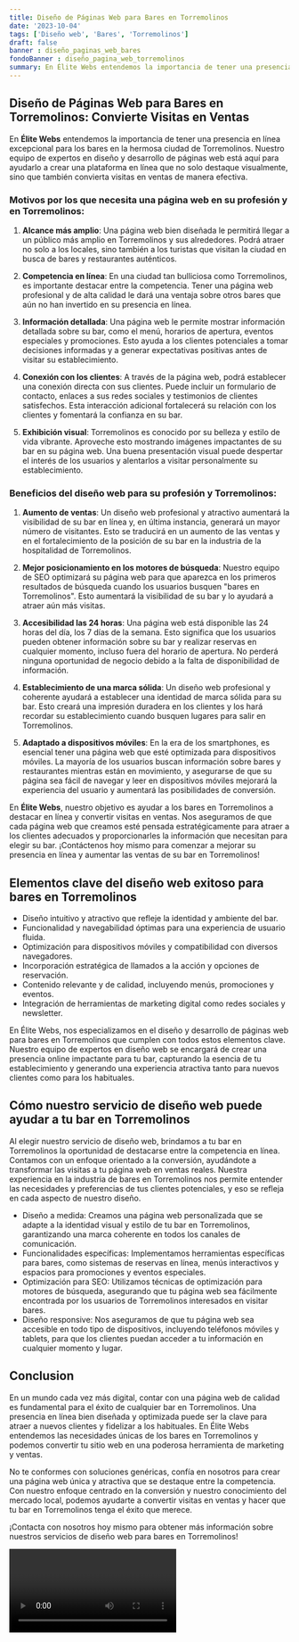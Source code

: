 ```yaml
---
title: Diseño de Páginas Web para Bares en Torremolinos
date: '2023-10-04'
tags: ['Diseño web', 'Bares', 'Torremolinos']
draft: false
banner : diseño_paginas_web_bares
fondoBanner : diseño_pagina_web_torremolinos
summary: En Élite Webs entendemos la importancia de tener una presencia en línea excepcional para los bares en la hermosa ciudad de Torremolinos. Nuestro equipo de expertos en diseño y desarrollo de páginas web está aquí para ayudarlo a crear una plataforma en línea que no solo destaque visualmente, sino que también convierta visitas en ventas de manera efectiva.
---
```


## Diseño de Páginas Web para Bares en Torremolinos: Convierte Visitas en Ventas

En **Élite Webs** entendemos la importancia de tener una presencia en línea excepcional para los bares en la hermosa ciudad de Torremolinos. Nuestro equipo de expertos en diseño y desarrollo de páginas web está aquí para ayudarlo a crear una plataforma en línea que no solo destaque visualmente, sino que también convierta visitas en ventas de manera efectiva.

### Motivos por los que necesita una página web en su profesión y en Torremolinos:

1. **Alcance más amplio**: Una página web bien diseñada le permitirá llegar a un público más amplio en Torremolinos y sus alrededores. Podrá atraer no solo a los locales, sino también a los turistas que visitan la ciudad en busca de bares y restaurantes auténticos.

2. **Competencia en línea**: En una ciudad tan bulliciosa como Torremolinos, es importante destacar entre la competencia. Tener una página web profesional y de alta calidad le dará una ventaja sobre otros bares que aún no han invertido en su presencia en línea.

3. **Información detallada**: Una página web le permite mostrar información detallada sobre su bar, como el menú, horarios de apertura, eventos especiales y promociones. Esto ayuda a los clientes potenciales a tomar decisiones informadas y a generar expectativas positivas antes de visitar su establecimiento.

4. **Conexión con los clientes**: A través de la página web, podrá establecer una conexión directa con sus clientes. Puede incluir un formulario de contacto, enlaces a sus redes sociales y testimonios de clientes satisfechos. Esta interacción adicional fortalecerá su relación con los clientes y fomentará la confianza en su bar.

5. **Exhibición visual**: Torremolinos es conocido por su belleza y estilo de vida vibrante. Aproveche esto mostrando imágenes impactantes de su bar en su página web. Una buena presentación visual puede despertar el interés de los usuarios y alentarlos a visitar personalmente su establecimiento.

### Beneficios del diseño web para su profesión y Torremolinos:

1. **Aumento de ventas**: Un diseño web profesional y atractivo aumentará la visibilidad de su bar en línea y, en última instancia, generará un mayor número de visitantes. Esto se traducirá en un aumento de las ventas y en el fortalecimiento de la posición de su bar en la industria de la hospitalidad de Torremolinos.

2. **Mejor posicionamiento en los motores de búsqueda**: Nuestro equipo de SEO optimizará su página web para que aparezca en los primeros resultados de búsqueda cuando los usuarios busquen "bares en Torremolinos". Esto aumentará la visibilidad de su bar y lo ayudará a atraer aún más visitas.

3. **Accesibilidad las 24 horas**: Una página web está disponible las 24 horas del día, los 7 días de la semana. Esto significa que los usuarios pueden obtener información sobre su bar y realizar reservas en cualquier momento, incluso fuera del horario de apertura. No perderá ninguna oportunidad de negocio debido a la falta de disponibilidad de información.

4. **Establecimiento de una marca sólida**: Un diseño web profesional y coherente ayudará a establecer una identidad de marca sólida para su bar. Esto creará una impresión duradera en los clientes y los hará recordar su establecimiento cuando busquen lugares para salir en Torremolinos.

5. **Adaptado a dispositivos móviles**: En la era de los smartphones, es esencial tener una página web que esté optimizada para dispositivos móviles. La mayoría de los usuarios buscan información sobre bares y restaurantes mientras están en movimiento, y asegurarse de que su página sea fácil de navegar y leer en dispositivos móviles mejorará la experiencia del usuario y aumentará las posibilidades de conversión.

En **Élite Webs**, nuestro objetivo es ayudar a los bares en Torremolinos a destacar en línea y convertir visitas en ventas. Nos aseguramos de que cada página web que creamos esté pensada estratégicamente para atraer a los clientes adecuados y proporcionarles la información que necesitan para elegir su bar. ¡Contáctenos hoy mismo para comenzar a mejorar su presencia en línea y aumentar las ventas de su bar en Torremolinos!

<GifSeo />

<Cta />

## Elementos clave del diseño web exitoso para bares en Torremolinos

- Diseño intuitivo y atractivo que refleje la identidad y ambiente del bar.
- Funcionalidad y navegabilidad óptimas para una experiencia de usuario fluida.
- Optimización para dispositivos móviles y compatibilidad con diversos navegadores.
- Incorporación estratégica de llamados a la acción y opciones de reservación.
- Contenido relevante y de calidad, incluyendo menús, promociones y eventos.
- Integración de herramientas de marketing digital como redes sociales y newsletter.

En Élite Webs, nos especializamos en el diseño y desarrollo de páginas web para bares en Torremolinos que cumplen con todos estos elementos clave. Nuestro equipo de expertos en diseño web se encargará de crear una presencia online impactante para tu bar, capturando la esencia de tu establecimiento y generando una experiencia atractiva tanto para nuevos clientes como para los habituales.

## Cómo nuestro servicio de diseño web puede ayudar a tu bar en Torremolinos

Al elegir nuestro servicio de diseño web, brindamos a tu bar en Torremolinos la oportunidad de destacarse entre la competencia en línea. Contamos con un enfoque orientado a la conversión, ayudándote a transformar las visitas a tu página web en ventas reales. Nuestra experiencia en la industria de bares en Torremolinos nos permite entender las necesidades y preferencias de tus clientes potenciales, y eso se refleja en cada aspecto de nuestro diseño.

- Diseño a medida: Creamos una página web personalizada que se adapte a la identidad visual y estilo de tu bar en Torremolinos, garantizando una marca coherente en todos los canales de comunicación.
- Funcionalidades específicas: Implementamos herramientas específicas para bares, como sistemas de reservas en línea, menús interactivos y espacios para promociones y eventos especiales.
- Optimización para SEO: Utilizamos técnicas de optimización para motores de búsqueda, asegurando que tu página web sea fácilmente encontrada por los usuarios de Torremolinos interesados en visitar bares.
- Diseño responsive: Nos aseguramos de que tu página web sea accesible en todo tipo de dispositivos, incluyendo teléfonos móviles y tablets, para que los clientes puedan acceder a tu información en cualquier momento y lugar.

## Conclusion

En un mundo cada vez más digital, contar con una página web de calidad es fundamental para el éxito de cualquier bar en Torremolinos. Una presencia en línea bien diseñada y optimizada puede ser la clave para atraer a nuevos clientes y fidelizar a los habituales. En Élite Webs entendemos las necesidades únicas de los bares en Torremolinos y podemos convertir tu sitio web en una poderosa herramienta de marketing y ventas.

No te conformes con soluciones genéricas, confía en nosotros para crear una página web única y atractiva que se destaque entre la competencia. Con nuestro enfoque centrado en la conversión y nuestro conocimiento del mercado local, podemos ayudarte a convertir visitas en ventas y hacer que tu bar en Torremolinos tenga el éxito que merece.

¡Contacta con nosotros hoy mismo para obtener más información sobre nuestros servicios de diseño web para bares en Torremolinos!

<Video />

<CtaBot job='Bares' city='Torremolinos'/>

<Gmaps query='Torremolinos+españa+maps' />
